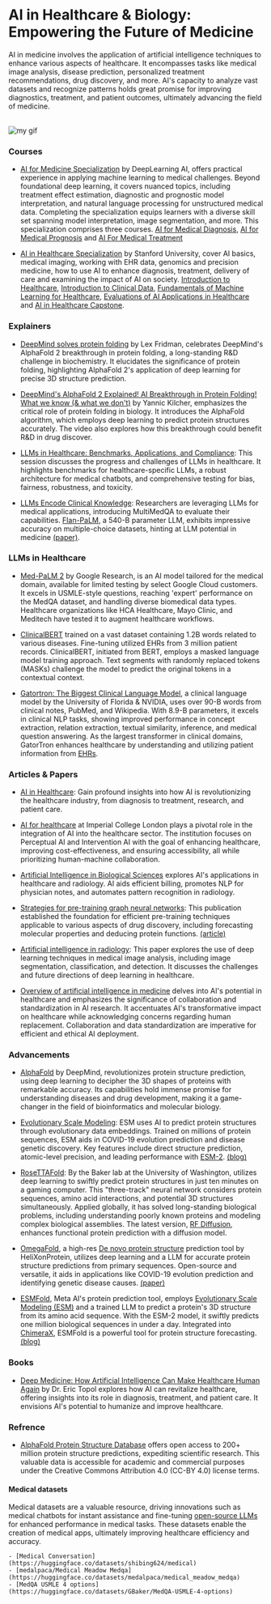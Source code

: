 # AI in Healthcare & Biology: Empowering the Future of Medicine

AI in medicine involves the application of artificial intelligence techniques to enhance various aspects of healthcare. It encompasses tasks like medical image analysis, disease prediction, personalized treatment recommendations, drug discovery, and more. AI's capacity to analyze vast datasets and recognize patterns holds great promise for improving diagnostics, treatment, and patient outcomes, ultimately advancing the field of medicine.

<br />

<Image src={myGif} alt="my gif" />

### Courses

- [AI for Medicine Specialization](https://www.deeplearning.ai/courses/ai-for-medicine-specialization/) by DeepLearning AI, offers practical experience in applying machine learning to medical challenges. Beyond foundational deep learning, it covers nuanced topics, including treatment effect estimation, diagnostic and prognostic model interpretation, and natural language processing for unstructured medical data. Completing the specialization equips learners with a diverse skill set spanning model interpretation, image segmentation, and more. This specialization comprises three courses.
  [AI for Medical Diagnosis](https://www.coursera.org/learn/ai-for-medical-diagnosis?specialization=ai-for-medicine),
  [AI for Medical Prognosis](https://www.coursera.org/learn/ai-for-medical-prognosis?specialization=ai-for-medicine) and
  [AI For Medical Treatment](https://www.coursera.org/learn/ai-for-medical-treatment?specialization=ai-for-medicine)

- [AI in Healthcare Specialization](https://www.coursera.org/specializations/ai-healthcare?) by Stanford University, cover AI basics, medical imaging, working with EHR data, genomics and precision medicine, how to use AI to enhance diagnosis, treatment, delivery of care and examining the impact of AI on society.
  [Introduction to Healthcare](https://www.coursera.org/learn/intro-to-healthcare?specialization=ai-healthcare), [Introduction to Clinical Data](https://www.coursera.org/learn/introduction-clinical-data?specialization=ai-healthcare), [Fundamentals of Machine Learning for Healthcare](https://www.coursera.org/learn/fundamental-machine-learning-healthcare?specialization=ai-healthcare), [Evaluations of AI Applications in Healthcare](https://www.coursera.org/learn/evaluations-ai-applications-healthcare?specialization=ai-healthcare) and [AI in Healthcare Capstone](https://www.coursera.org/learn/ai-in-healthcare-capstone?specialization=ai-healthcare).

### Explainers

- [DeepMind solves protein folding](https://www.youtube.com/watch?v=W7wJDJ56c88&t=834s) by Lex Fridman, celebrates DeepMind's AlphaFold 2 breakthrough in protein folding, a long-standing R&D challenge in biochemistry. It elucidates the significance of protein folding, highlighting AlphaFold 2's application of deep learning for precise 3D structure prediction. 

- [DeepMind's AlphaFold 2 Explained! AI Breakthrough in Protein Folding! What we know (& what we don't)](https://www.youtube.com/watch?v=B9PL__gVxLI&t=1008s) by Yannic Kilcher, emphasizes the critical role of protein folding in biology. It introduces the AlphaFold algorithm, which employs deep learning to predict protein structures accurately. The video also explores how this breakthrough could benefit R&D in drug discover.

- [LLMs in Healthcare: Benchmarks, Applications, and Compliance](https://www.youtube.com/watch?v=NXN-kMWq6aY): This session discusses the progress and challenges of LLMs in healthcare. It highlights benchmarks for healthcare-specific LLMs, a robust architecture for medical chatbots, and comprehensive testing for bias, fairness, robustness, and toxicity.

- [LLMs Encode Clinical Knowledge](https://www.youtube.com/watch?v=saWEFDRuNJc): Researchers are leveraging LLMs for medical applications, introducing MultiMedQA to evaluate their capabilities. [Flan-PaLM](https://huggingface.co/google/flan-t5-xxl), a 540-B parameter LLM, exhibits impressive accuracy on multiple-choice datasets, hinting at LLM potential in medicine [(paper)](https://arxiv.org/abs/2212.13138).

### LLMs in Healthcare

- [Med-PaLM 2](https://sites.research.google/med-palm/) by Google Research, is an AI model tailored for the medical domain, available for limited testing by select Google Cloud customers. It excels in USMLE-style questions, reaching 'expert' performance on the MedQA dataset, and handling diverse biomedical data types. Healthcare organizations like HCA Healthcare, Mayo Clinic, and Meditech have tested it to augment healthcare workflows.

- [ClinicalBERT](https://huggingface.co/medicalai/ClinicalBERT) trained on a vast dataset containing 1.2B words related to various diseases. Fine-tuning utilized EHRs from 3 million patient records. ClinicalBERT, initiated from BERT, employs a masked language model training approach. Text segments with randomly replaced tokens (MASKs) challenge the model to predict the original tokens in a contextual context.

- [Gatortron: The Biggest Clinical Language Model](https://www.nvidia.com/en-us/on-demand/session/gtcspring21-s32030/), a clinical language model by the University of Florida & NVIDIA, uses over 90-B words from clinical notes, PubMed, and Wikipedia. With 8.9-B parameters, it excels in clinical NLP tasks, showing improved performance in concept extraction, relation extraction, textual similarity, inference, and medical question answering. As the largest transformer in clinical domains, GatorTron enhances healthcare by understanding and utilizing patient information from [EHRs](https://en.wikipedia.org/wiki/Electronic_health_record).

### Articles & Papers

- [AI in Healthcare](https://www.ncbi.nlm.nih.gov/pmc/articles/PMC8285156/): Gain profound insights into how AI is revolutionizing the healthcare industry, from diagnosis to treatment, research, and patient care.

- [AI for healthcare](https://www.imperial.ac.uk/stories/healthcare-ai/) at Imperial College London plays a pivotal role in the integration of AI into the healthcare sector. The institution focuses on Perceptual AI and Intervention AI with the goal of enhancing healthcare, improving cost-effectiveness, and ensuring accessibility, all while prioritizing human-machine collaboration.

- [Artificial Intelligence in Biological Sciences](https://www.ncbi.nlm.nih.gov/pmc/articles/PMC9505413/) explores AI's applications in healthcare and radiology. AI aids efficient billing, promotes NLP for physician notes, and automates pattern recognition in radiology.

- [Strategies for pre-training graph neural networks](https://arxiv.org/pdf/1905.12265.pdf): This publication established the foundation for efficient pre-training techniques applicable to various aspects of drug discovery, including forecasting molecular properties and deducing protein functions. [(article)](https://snap.stanford.edu/gnn-pretrain/)

- [Artificial intelligence in radiology](https://www.ncbi.nlm.nih.gov/pmc/articles/PMC6268174/): This paper explores the use of deep learning techniques in medical image analysis, including image segmentation, classification, and detection. It discusses the challenges and future directions of deep learning in healthcare.

- [Overview of artificial intelligence in medicine](https://www.ncbi.nlm.nih.gov/pmc/articles/PMC6691444/) delves into AI's potential in healthcare and emphasizes the significance of collaboration and standardization in AI research. It accentuates AI's transformative impact on healthcare while acknowledging concerns regarding human replacement. Collaboration and data standardization are imperative for efficient and ethical AI deployment.

### Advancements

- [AlphaFold](https://www.deepmind.com/research/highlighted-research/alphafold) by DeepMind, revolutionizes protein structure prediction, using deep learning to decipher the 3D shapes of proteins with remarkable accuracy. Its capabilities hold immense promise for understanding diseases and drug development, making it a game-changer in the field of bioinformatics and molecular biology.

- [Evolutionary Scale Modeling](https://github.com/facebookresearch/esm): ESM uses AI to predict protein structures through evolutionary data embeddings. Trained on millions of protein sequences, ESM aids in COVID-19 evolution prediction and disease genetic discovery. Key features include direct structure prediction, atomic-level precision, and leading performance with [ESM-2](https://huggingface.co/docs/transformers/model_doc/esm). [(blog)](https://ai.meta.com/blog/protein-folding-esmfold-metagenomics/)

- [RoseTTAFold](https://www.science.org/doi/10.1126/science.abj8754): By the Baker lab at the University of Washington, utilizes deep learning to swiftly predict protein structures in just ten minutes on a gaming computer. This "three-track" neural network considers protein sequences, amino acid interactions, and potential 3D structures simultaneously. Applied globally, it has solved long-standing biological problems, including understanding poorly known proteins and modeling complex biological assemblies. The latest version, [RF Diffusion](https://github.com/RosettaCommons/RFdiffusion), enhances functional protein prediction with a diffusion model.

- [OmegaFold](https://github.com/HeliXonProtein/OmegaFold), a high-res [De novo protein structure](https://en.wikipedia.org/wiki/De_novo_protein_structure_prediction#:~:text=In%20computational%20biology%2C%20de%20novo,decades%20while%20still%20remaining%20unsolved.) prediction tool by HeliXonProtein, utilizes deep learning and a LLM for accurate protein structure predictions from primary sequences. Open-source and versatile, it aids in applications like COVID-19 evolution prediction and identifying genetic disease causes. [(paper)](https://www.biorxiv.org/content/10.1101/2022.07.21.500999v1)

- [ESMFold](https://huggingface.co/facebook/esmfold_v1), Meta AI's protein prediction tool, employs [Evolutionary Scale Modeling (ESM)](https://huggingface.co/docs/transformers/model_doc/esm) and a trained LLM to predict a protein's 3D structure from its amino acid sequence. With the ESM-2 model, it swiftly predicts one million biological sequences in under a day. Integrated into [ChimeraX](https://www.cgl.ucsf.edu/chimerax/), ESMFold is a powerful tool for protein structure forecasting. [(blog)](https://ai.meta.com/blog/protein-folding-esmfold-metagenomics/)


### Books

- [Deep Medicine: How Artificial Intelligence Can Make Healthcare Human Again](https://www.goodreads.com/book/show/40915762-deep-medicine?ac=1&from_search=true&qid=02l01eRRvd&rank=1) by Dr. Eric Topol explores how AI can revitalize healthcare, offering insights into its role in diagnosis, treatment, and patient care. It envisions AI's potential to humanize and improve healthcare.

### Refrence

- [AlphaFold Protein Structure Database](https://alphafold.ebi.ac.uk/) offers open access to 200+ million protein structure predictions, expediting scientific research. This valuable data is accessible for academic and commercial purposes under the Creative Commons Attribution 4.0 (CC-BY 4.0) license terms.

#### Medical datasets

Medical datasets are a valuable resource, driving innovations such as medical chatbots for instant assistance and fine-tuning [open-source LLMs]() for enhanced performance in medical tasks. These datasets enable the creation of medical apps, ultimately improving healthcare efficiency and accuracy.

    - [Medical Conversation](https://huggingface.co/datasets/shibing624/medical)
    - [medalpaca/Medical Meadow Medqa](https://huggingface.co/datasets/medalpaca/medical_meadow_medqa)
    - [MedQA USMLE 4 options](https://huggingface.co/datasets/GBaker/MedQA-USMLE-4-options)
